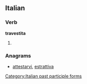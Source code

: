 ==Italian==

===Verb===
'''travestita'''

# {{feminine of|travestito|lang=it}}

===Anagrams===
* [[attestarvi#Italian|attestarvi]], [[estrattiva#Italian|estrattiva]]

[[Category:Italian past participle forms]]